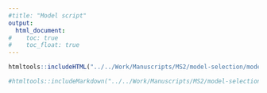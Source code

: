 ```yaml
---
#title: "Model script"
output:
  html_document:
#    toc: true
#    toc_float: true
---
```




```r
htmltools::includeHTML("../../Work/Manuscripts/MS2/model-selection/model_selection.html")

#htmltools::includeMarkdown("../../Work/Manuscripts/MS2/model-selection/model_selection.md")


```



